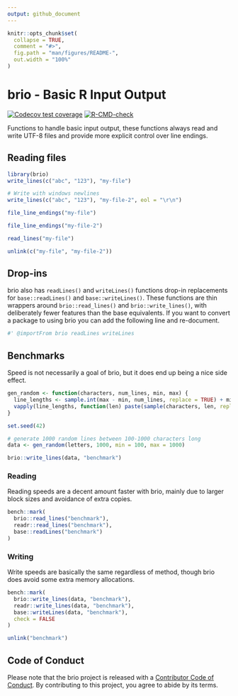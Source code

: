 ```yaml
---
output: github_document
---
```


<!-- README.md is generated from README.Rmd. Please edit that file -->

```r
knitr::opts_chunk$set(
  collapse = TRUE,
  comment = "#>",
  fig.path = "man/figures/README-",
  out.width = "100%"
)
```

# brio - Basic R Input Output

<!-- badges: start -->
[![Codecov test coverage](https://codecov.io/gh/r-lib/brio/branch/main/graph/badge.svg)](https://app.codecov.io/gh/r-lib/brio?branch=main)
[![R-CMD-check](https://github.com/r-lib/brio/actions/workflows/R-CMD-check.yaml/badge.svg)](https://github.com/r-lib/brio/actions/workflows/R-CMD-check.yaml)
<!-- badges: end -->

Functions to handle basic input output, these functions always
read and write UTF-8 files and provide more explicit control over line endings.

## Reading files

```r
library(brio)
write_lines(c("abc", "123"), "my-file")

# Write with windows newlines
write_lines(c("abc", "123"), "my-file-2", eol = "\r\n")

file_line_endings("my-file")

file_line_endings("my-file-2")

read_lines("my-file")

unlink(c("my-file", "my-file-2"))
```

## Drop-ins

brio also has `readLines()` and `writeLines()` functions drop-in replacements
for `base::readLines()` and `base::writeLines()`. These functions are thin
wrappers around `brio::read_lines()` and `brio::write_lines()`, with
deliberately fewer features than the base equivalents. If you want to convert a
package to using brio you can add the following line and re-document.

```r
#' @importFrom brio readLines writeLines
```

## Benchmarks

Speed is not necessarily a goal of brio, but it does end up being a nice side effect.

```r
gen_random <- function(characters, num_lines, min, max) {
  line_lengths <- sample.int(max - min, num_lines, replace = TRUE) + min
  vapply(line_lengths, function(len) paste(sample(characters, len, replace = TRUE), collapse = ""), character(1))
}

set.seed(42)

# generate 1000 random lines between 100-1000 characters long
data <- gen_random(letters, 1000, min = 100, max = 1000)

brio::write_lines(data, "benchmark")
```

### Reading

Reading speeds are a decent amount faster with brio, mainly due to larger block sizes and avoidance of extra copies.

```r
bench::mark(
  brio::read_lines("benchmark"),
  readr::read_lines("benchmark"),
  base::readLines("benchmark")
)
```

### Writing

Write speeds are basically the same regardless of method, though brio does avoid some extra memory allocations.

```r
bench::mark(
  brio::write_lines(data, "benchmark"),
  readr::write_lines(data, "benchmark"),
  base::writeLines(data, "benchmark"),
  check = FALSE
)

unlink("benchmark")
```

## Code of Conduct

Please note that the brio project is released with a
[Contributor Code of Conduct](https://brio.r-lib.org/CODE_OF_CONDUCT.html).
By contributing to this project, you agree to abide by its terms.
